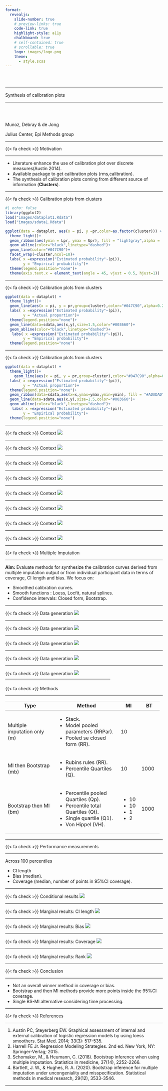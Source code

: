 ```yaml
---
format: 
  revealjs:
    slide-number: true
    # preview-links: true
    code-link: true
    highlight-style: a11y
    chalkboard: true
    # self-contained: true
    # scrollable: true
    logo: images/logo.png
    theme: 
      - style.scss
---
```


<br> <br>

<hr>

[Synthesis of calibration plots]{.custom-title}

<hr>

<br> <br>

[Munoz, Debray & de Jong]{.custom-subtitle}

Julius Center, Epi Methods group

------------------------------------------------------------------------

[{{< fa check >}} Motivation]{.slide-title}

<hr>

::: incremental
-   Literature enhance the use of calibration plot over discrete measures(Austin 2014).
-   Available package to get calibration plots (rms,calibration).
-   The synthesis of calibration plots coming from different source of information (**Clusters**).
:::

------------------------------------------------------------------------

[{{< fa check >}} Calibration plots from clusters]{.slide-title}

```r
#| echo: false
library(ggplot2)
load("images/dataplot1.Rdata")
load("images/sdata1.Rdata")
```

```r
ggplot(data = dataplot, aes(x = pi, y =pr,color=as.factor(cluster))) +
  theme_light()+
  geom_ribbon(aes(ymin = Lpr, ymax = Upr), fill = "lightgray",alpha = .3, colour = NA)+ 
  geom_abline(color="black",linetype="dashed")+
  geom_line(color="#047C90")+
  facet_wrap(~cluster,ncol=10)+
  labs( x =expression("Estimated probability"~(pi)),
        y = "Empirical probability")+
  theme(legend.position="none")+
  theme(axis.text.x = element_text(angle = 45, vjust = 0.5, hjust=1))
```
------------------------------------------------------------------------

[{{< fa check >}} Calibration plots from clusters]{.slide-title}

```r
ggplot(data = dataplot) +
  theme_light()+
  geom_line(aes(x = pi, y = pr,group=cluster),color="#047C90",alpha=0.2)+
  labs( x =expression("Estimated probability"~(pi)),
        y = "Actual proportion")+
  theme(legend.position="none")+
  geom_line(data=sdata,aes(x,y),size=1.5,color="#003660")+
  geom_abline(color="black",linetype="dashed")+
   labs( x =expression("Estimated probability"~(pi)),
        y = "Empirical probability")+
  theme(legend.position="none")
```

------------------------------------------------------------------------

[{{< fa check >}} Calibration plots from clusters]{.slide-title}

```r
ggplot(data = dataplot) +
  theme_light()+
    geom_line(aes(x = pi, y = pr,group=cluster),color="#047C90",alpha=0.2)+
  labs( x =expression("Estimated probability"~(pi)),
        y = "Actual proportion")+
  theme(legend.position="none")+
  geom_ribbon(data=sdata,aes(x=x,ymax=ymax,ymin=ymin), fill = "#ADADAD")+
  geom_line(data=sdata,aes(x,y),size=1.5,color="#003660")+
  geom_abline(color="black",linetype="dashed")+
   labs( x =expression("Estimated probability"~(pi)),
        y = "Empirical probability")+
  theme(legend.position="none")
```

------------------------------------------------------------------------

[{{< fa check >}} Context]{.slide-title}
![](images/m1.png)

------------------------------------------------------------------------

[{{< fa check >}} Context]{.slide-title}
![](images/m2.png)

------------------------------------------------------------------------

[{{< fa check >}} Context]{.slide-title}
![](images/m3.png)

------------------------------------------------------------------------

[{{< fa check >}} Context]{.slide-title}
![](images/m4.png)

------------------------------------------------------------------------

[{{< fa check >}} Context]{.slide-title}
![](images/m5.png)

------------------------------------------------------------------------

[{{< fa check >}} Context]{.slide-title}
![](images/m6.png)

------------------------------------------------------------------------

[{{< fa check >}} Context]{.slide-title}
![](images/cl1.png)

------------------------------------------------------------------------

[{{< fa check >}} Context]{.slide-title}
![](images/cl2.png)

------------------------------------------------------------------------

[{{< fa check >}} Multiple Imputation]{.slide-title}

<hr>
**Aim:**
Evaluate methods for synthesize the calibration curves derived from multiple imputation output or from individual participant data in terms of coverage, CI length and bias. We focus on:

::: incremental
-   Smoothed calibration curves.
-   Smooth functions : Loess, Locfit, natural splines.
-   Confidence intervals: Closed form, Bootstrap.
:::

------------------------------------------------------------------------

[{{< fa check >}} Data generation]{.slide-title}
![](images/d1.png)

------------------------------------------------------------------------

[{{< fa check >}} Data generation]{.slide-title}
![](images/d2.png)

------------------------------------------------------------------------

[{{< fa check >}} Data generation]{.slide-title}
![](images/d3.png)

------------------------------------------------------------------------

[{{< fa check >}} Data generation]{.slide-title}
![](images/d4.png)

------------------------------------------------------------------------

[{{< fa check >}} Data generation]{.slide-title}
![](images/d5.png)
------------------------------------------------------------------------

[{{< fa check >}} Methods]{.slide-title}

<hr>

+------------------------------+---------------------------------------+------------+------------+
| Type                         | Method                                | MI         | BT         |
+==============================+=======================================+============+============+
| Multiple imputation only (m) | -   Stack.                            | 10         |            |
|                              | -   Model pooled parameters (RRPar).  |            |            |
|                              | -   Pooled se closed form (RR).       |            |            |
+------------------------------+---------------------------------------+------------+------------+
| MI then Bootstrap (mb)       | -   Rubins rules (RR).                | 10         | 1000       |
|                              | -   Percentile Quartiles (Q).         |            |            |
+------------------------------+---------------------------------------+------------+------------+
| Bootstrap then MI (bm)       | -   Percentile pooled Quartiles (Qp). | -   10     | 1000       |
|                              | -   Percentile total Quartiles (Qt).  | -   10     |            |
|                              | -   Single quartile (Q1).             | -   1      |            |
|                              | -   Von Hippel (VH).                  | -   2      |            |
+------------------------------+---------------------------------------+------------+------------+

------------------------------------------------------------------------

[{{< fa check >}} Performance measurements]{.slide-title}

<hr>

Across 100 percentiles

-   CI length
-   Bias (median).
-   Coverage (median, number of points in 95%CI coverage).

------------------------------------------------------------------------

[{{< fa check >}} Conditional results]{.slide-title}
 ![](images/Cond.png)

------------------------------------------------------------------------

[{{< fa check >}} Marginal results: CI length]{.slide-title}
![](images/medCIL2.png)

------------------------------------------------------------------------

[{{< fa check >}} Marginal results: Bias]{.slide-title}
![](images/meanbias2.png)

------------------------------------------------------------------------

[{{< fa check >}} Marginal results: Coverage]{.slide-title}
![](images/mediancov.png)

------------------------------------------------------------------------

[{{< fa check >}} Marginal results: Rank]{.slide-title}
![](images/rank.png)

------------------------------------------------------------------------

[{{< fa check >}} Conclusion]{.slide-title}

<hr>

::: incremental
-   Not an overall winner method in coverage or bias.
-   Bootstrap and then MI methods provide more points inside the 95%CI coverage.
-   Single BS-MI alternative considering time processing.
:::

------------------------------------------------------------------------

[{{< fa check >}} References]{.slide-title}

<hr>

1.  Austin PC, Steyerberg EW. Graphical assessment of internal and external calibration of logistic regression models by using loess smoothers. Stat Med. 2014; 33(3): 517-535.
2.  Harrell FE Jr. Regression Modeling Strategies. 2nd ed. New York, NY: Springer-Verlag; 2015.
3.  Schomaker, M., & Heumann, C. (2018). Bootstrap inference when using multiple imputation. Statistics in medicine, 37(14), 2252-2266.
4.  Bartlett, J. W., & Hughes, R. A. (2020). Bootstrap inference for multiple imputation under uncongeniality and misspecification. Statistical methods in medical research, 29(12), 3533-3546.
 
------------------------------------------------------------------------





